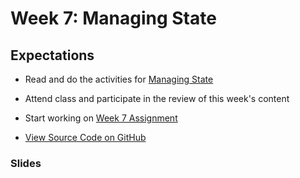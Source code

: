 # Week 7: Managing State

## Expectations

- Read and do the activities for [Managing State](/week-7/state)
- Attend class and participate in the review of this week's content
- Start working on [Week 7 Assignment](/week-7/assignment)

- [View Source Code on GitHub ](https://github.com/ashx3s/cprg-306-demo-site/tree/main/app/week-7)

### Slides


<Slideshow file="/week-7/slides" />
